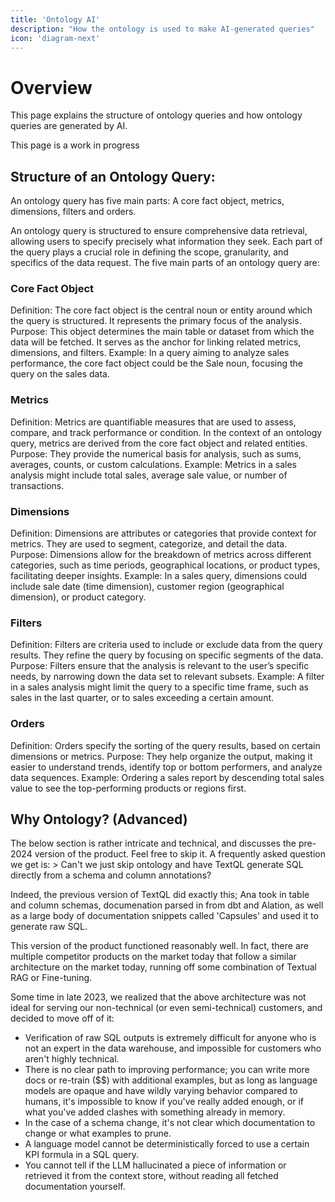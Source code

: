 ```yaml
---
title: 'Ontology AI'
description: "How the ontology is used to make AI-generated queries"
icon: 'diagram-next'
---
```

# Overview
This page explains the structure of ontology queries and how ontology queries are generated by AI.

<Warning>
This page is a work in progress
</Warning>

## Structure of an Ontology Query:
An ontology query has five main parts: A core fact object, metrics, dimensions, filters and orders.

An ontology query is structured to ensure comprehensive data retrieval, allowing users to specify precisely what information they seek. Each part of the query plays a crucial role in defining the scope, granularity, and specifics of the data request. The five main parts of an ontology query are:

### Core Fact Object
Definition: The core fact object is the central noun or entity around which the query is structured. It represents the primary focus of the analysis.
Purpose: This object determines the main table or dataset from which the data will be fetched. It serves as the anchor for linking related metrics, dimensions, and filters.
Example: In a query aiming to analyze sales performance, the core fact object could be the Sale noun, focusing the query on the sales data.
### Metrics
Definition: Metrics are quantifiable measures that are used to assess, compare, and track performance or condition. In the context of an ontology query, metrics are derived from the core fact object and related entities.
Purpose: They provide the numerical basis for analysis, such as sums, averages, counts, or custom calculations.
Example: Metrics in a sales analysis might include total sales, average sale value, or number of transactions.
### Dimensions
Definition: Dimensions are attributes or categories that provide context for metrics. They are used to segment, categorize, and detail the data.
Purpose: Dimensions allow for the breakdown of metrics across different categories, such as time periods, geographical locations, or product types, facilitating deeper insights.
Example: In a sales query, dimensions could include sale date (time dimension), customer region (geographical dimension), or product category.
### Filters
Definition: Filters are criteria used to include or exclude data from the query results. They refine the query by focusing on specific segments of the data.
Purpose: Filters ensure that the analysis is relevant to the user’s specific needs, by narrowing down the data set to relevant subsets.
Example: A filter in a sales analysis might limit the query to a specific time frame, such as sales in the last quarter, or to sales exceeding a certain amount.
### Orders
Definition: Orders specify the sorting of the query results, based on certain dimensions or metrics.
Purpose: They help organize the output, making it easier to understand trends, identify top or bottom performers, and analyze data sequences.
Example: Ordering a sales report by descending total sales value to see the top-performing products or regions first.

## Why Ontology? (Advanced)
<Warning>
The below section is rather intricate and technical, and discusses the pre-2024 version of the product. Feel free to skip it.
</Warning>
A frequently asked question we get is:
> Can't we just skip ontology and have TextQL generate SQL directly from a schema and column annotations?

Indeed, the previous version of TextQL did exactly this; Ana took in table and column schemas, documenation parsed in from dbt and Alation, as well as a large body of documentation snippets called 'Capsules' and used it to generate raw SQL.

This version of the product functioned reasonably well. In fact, there are multiple competitor products on the market today that follow a similar architecture on the market today, running off some combination of Textual RAG or Fine-tuning.

Some time in late 2023, we realized that the above architecture was not ideal for serving our non-technical (or even semi-technical) customers, and decided to move off of it:

* Verification of raw SQL outputs is extremely difficult for anyone who is not an expert in the data warehouse, and impossible for customers who aren't highly technical.
* There is no clear path to improving performance; you can write more docs or re-train ($$) with additional examples, but as long as language models are opaque and have wildly varying behavior compared to humans, it's impossible to know if you've really added enough, or if what you've added clashes with something already in memory.
* In the case of a schema change, it's not clear which documentation to change or what examples to prune.
* A language model cannot be deterministically forced to use a certain KPI formula in a SQL query.
* You cannot tell if the LLM hallucinated a piece of information or retrieved it from the context store, without reading all fetched documentation yourself.